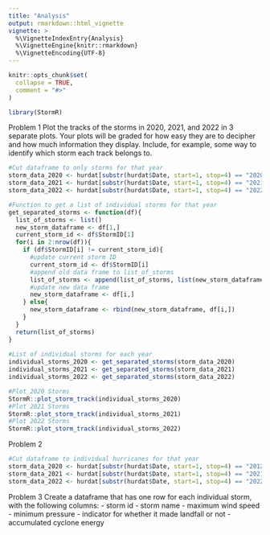 ```yaml
---
title: "Analysis"
output: rmarkdown::html_vignette
vignette: >
  %\VignetteIndexEntry{Analysis}
  %\VignetteEngine{knitr::rmarkdown}
  %\VignetteEncoding{UTF-8}
---
```


```r
knitr::opts_chunk$set(
  collapse = TRUE,
  comment = "#>"
)
```

```r
library(StormR)
```

Problem 1 
Plot the tracks of the storms in 2020, 2021, and 2022 in 3 separate plots. Your plots will be graded for
how easy they are to decipher and how much information they display. Include, for example, some way
to identify which storm each track belongs to.
```r
#Cut dataframe to only storms for that year
storm_data_2020 <- hurdat[substr(hurdat$Date, start=1, stop=4) == "2020",]
storm_data_2021 <- hurdat[substr(hurdat$Date, start=1, stop=4) == "2021",]
storm_data_2022 <- hurdat[substr(hurdat$Date, start=1, stop=4) == "2022",]

#Function to get a list of individual storms for that year 
get_separated_storms <- function(df){
  list_of_storms <- list()
  new_storm_dataframe <- df[1,]
  current_storm_id <- df$StormID[1]
  for(i in 2:nrow(df)){
    if (df$StormID[i] != current_storm_id){
      #update current storm ID 
      current_storm_id <- df$StormID[i]
      #append old data frame to list_of_storms
      list_of_storms <- append(list_of_storms, list(new_storm_dataframe))
      #update new data frame
      new_storm_dataframe <- df[i,]
    } else{
      new_storm_dataframe <- rbind(new_storm_dataframe, df[i,])
    }
  }
  return(list_of_storms)
}
  
#List of individual storms for each year
individual_storms_2020 <- get_separated_storms(storm_data_2020)
individual_storms_2021 <- get_separated_storms(storm_data_2021)
individual_storms_2022 <- get_separated_storms(storm_data_2022)

#Plot 2020 Storms
StormR::plot_storm_track(individual_storms_2020)
#Plot 2021 Storms
StormR::plot_storm_track(individual_storms_2021)
#Plot 2022 Storms
StormR::plot_storm_track(individual_storms_2022) 
```

Problem 2
```r
#Cut dataframe to individual hurricanes for that year
storm_data_2020 <- hurdat[substr(hurdat$Date, start=1, stop=4) == "2012" & hurdat$StormName == "SANDY",]
storm_data_2021 <- hurdat[substr(hurdat$Date, start=1, stop=4) == "2021",]
storm_data_2022 <- hurdat[substr(hurdat$Date, start=1, stop=4) == "2022",]


```


Problem 3
Create a dataframe that has one row for each individual storm, with the following columns:
- storm id
- storm name
- maximum wind speed
- minimum pressure
- indicator for whether it made landfall or not
- accumulated cyclone energy
```r

```

